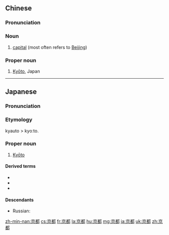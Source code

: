 ==Chinese==
{{zh-forms}}

===Pronunciation===
{{zh-pron
|m=jīngdū
|c=ging1 dou1
|mn=Kiaⁿ-to͘
|cat=noun
}}

===Noun===
{{zh-noun}}

# [[capital]] (most often refers to [[Beijing]])

===Proper noun===
{{zh-proper noun}}

# [[Kyōto]], Japan

{{zh-cat|Cities}}

----

==Japanese==
{{ja-kanjitab|きょう|と|yomi=on}}

===Pronunciation===
{{ja-pron|きょうと|acc=a|a=Ja-Kyoto.ogg}}

===Etymology===
kyauto > kyoːto.

===Proper noun===
{{ja-pos|きょうと|proper|hhira=きやうと}}

# [[Kyōto]]

====Derived terms====
* {{ja-r|京阪|gloss=[[Kyōto]] and [[Ōsaka]]|けいはん}}
* {{ja-r|京阪奈|gloss=[[Kyōto]], [[Ōsaka]], and [[Nara]]|けいはんな}}
* {{ja-r|京阪神|gloss=[[Kyōto]], [[Ōsaka]], and [[Kōbe]]|けいはんしん}}

====Descendants====
* Russian: {{l|ru|Кио́то|g=m}}

{{topics|ja|Cities in Japan}}

[[zh-min-nan:京都]]
[[cs:京都]]
[[fr:京都]]
[[la:京都]]
[[hu:京都]]
[[mg:京都]]
[[ja:京都]]
[[uk:京都]]
[[zh:京都]]